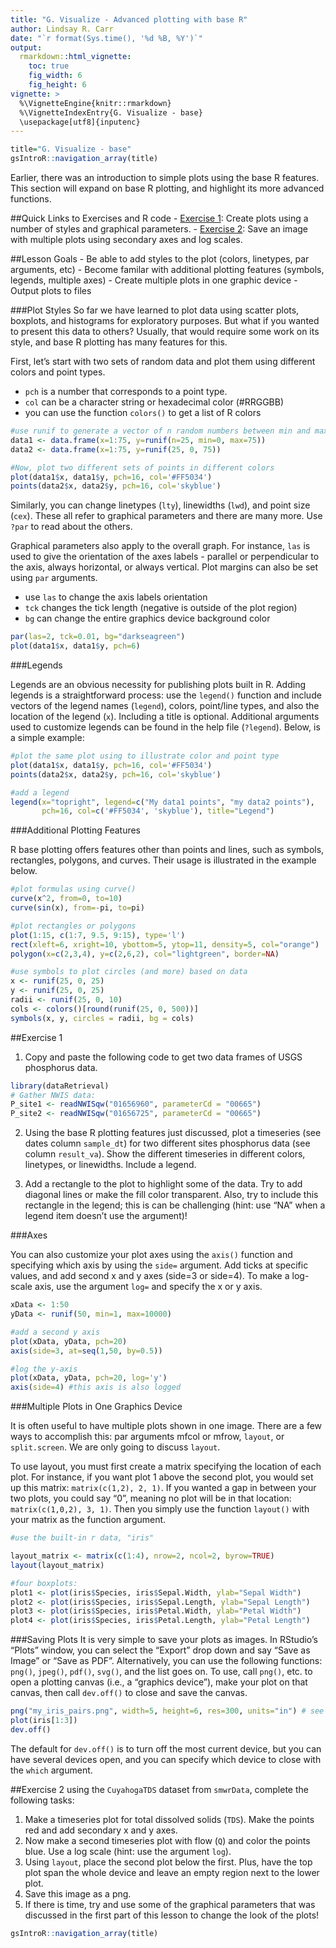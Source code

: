 ```yaml
---
title: "G. Visualize - Advanced plotting with base R"
author: Lindsay R. Carr
date: "`r format(Sys.time(), '%d %B, %Y')`"
output: 
  rmarkdown::html_vignette:
    toc: true
    fig_width: 6
    fig_height: 6
vignette: >
  %\VignetteEngine{knitr::rmarkdown}
  %\VignetteIndexEntry{G. Visualize - base}
  \usepackage[utf8]{inputenc}
---
```


```r
title="G. Visualize - base"
gsIntroR::navigation_array(title)
```

Earlier, there was an introduction to simple plots using the base R features. This section will expand on base R plotting, and highlight its more advanced functions. 

##Quick Links to Exercises and R code
- [Exercise 1](#exercise-1): Create plots using a number of styles and graphical parameters.
- [Exercise 2](#exercise-2): Save an image with multiple plots using secondary axes and log scales.

##Lesson Goals
- Be able to add styles to the plot (colors, linetypes, par arguments, etc)
- Become familar with additional plotting features (symbols, legends, multiple axes)
- Create multiple plots in one graphic device
- Output plots to files

###Plot Styles
So far we have learned to plot data using scatter plots, boxplots, and histograms for exploratory purposes. But what if you wanted to present this data to others? Usually, that would require some work on its style, and base R plotting has many features for this.

First, let's start with two sets of random data and plot them using different colors and point types. 

- `pch` is a number that corresponds to a point type. 
- `col` can be a character string or hexadecimal color (#RRGGBB)
- you can use the function `colors()` to get a list of R colors

```r
#use runif to generate a vector of n random numbers between min and max
data1 <- data.frame(x=1:75, y=runif(n=25, min=0, max=75)) 
data2 <- data.frame(x=1:75, y=runif(25, 0, 75))

#Now, plot two different sets of points in different colors
plot(data1$x, data1$y, pch=16, col='#FF5034')
points(data2$x, data2$y, pch=16, col='skyblue')
```

Similarly, you can change linetypes (`lty`), linewidths (`lwd`), and point size (`cex`). These all refer to graphical parameters and there are many more. Use `?par` to read about the others.  

Graphical parameters also apply to the overall graph. For instance, `las` is used to give the orientation of the axes labels - parallel or perpendicular to the axis, always horizontal, or always vertical. Plot margins can also be set using `par` arguments. 

- use `las` to change the axis labels orientation
- `tck` changes the tick length (negative is outside of the plot region)
- `bg` can change the entire graphics device background color

```r
par(las=2, tck=0.01, bg="darkseagreen")
plot(data1$x, data1$y, pch=6)
```

###Legends

Legends are an obvious necessity for publishing plots built in R. Adding legends is a straightforward process: use the `legend()` function and include vectors of the legend names (`legend`), colors, point/line types, and also the location of the legend (`x`). Including a title is optional. Additional arguments used to customize legends can be found in the help file (`?legend`). Below, is a simple example: 

```r
#plot the same plot using to illustrate color and point type
plot(data1$x, data1$y, pch=16, col='#FF5034')
points(data2$x, data2$y, pch=16, col='skyblue')

#add a legend
legend(x="topright", legend=c("My data1 points", "my data2 points"),
       pch=16, col=c('#FF5034', 'skyblue'), title="Legend")
```

###Additional Plotting Features

R base plotting offers features other than points and lines, such as symbols, rectangles, polygons, and curves. Their usage is illustrated in the example below. 

```r
#plot formulas using curve()
curve(x^2, from=0, to=10)
curve(sin(x), from=-pi, to=pi)

#plot rectangles or polygons
plot(1:15, c(1:7, 9.5, 9:15), type='l')
rect(xleft=6, xright=10, ybottom=5, ytop=11, density=5, col="orange")
polygon(x=c(2,3,4), y=c(2,6,2), col="lightgreen", border=NA)

#use symbols to plot circles (and more) based on data
x <- runif(25, 0, 25)
y <- runif(25, 0, 25)
radii <- runif(25, 0, 10)
cols <- colors()[round(runif(25, 0, 500))]
symbols(x, y, circles = radii, bg = cols)
```



##Exercise 1

1. Copy and paste the following code to get two data frames of USGS phosphorus data. 

```r
library(dataRetrieval)
# Gather NWIS data:
P_site1 <- readNWISqw("01656960", parameterCd = "00665")
P_site2 <- readNWISqw("01656725", parameterCd = "00665")
```

2. Using the base R plotting features just discussed, plot a timeseries (see dates column `sample_dt`) for two different sites phosphorus data (see column `result_va`). Show the different timeseries in different colors, linetypes, or linewidths. Include a legend. 

3. Add a rectangle to the plot to highlight some of the data. Try to add diagonal lines or make the fill color transparent. Also, try to include this rectangle in the legend; this is can be challenging (hint: use "NA" when a legend item doesn't use the argument)!   

###Axes

You can also customize your plot axes using the `axis()` function and specifying which axis by using the `side=` argument. Add ticks at specific values, and add second x and y axes (side=3 or side=4). To make a log-scale axis, use the argument `log=` and specify the x or y axis.   

```r
xData <- 1:50
yData <- runif(50, min=1, max=10000)

#add a second y axis
plot(xData, yData, pch=20)
axis(side=3, at=seq(1,50, by=0.5))

#log the y-axis
plot(xData, yData, pch=20, log='y')
axis(side=4) #this axis is also logged
```


###Multiple Plots in One Graphics Device

It is often useful to have multiple plots shown in one image. There are a few ways to accomplish this: par arguments mfcol or mfrow, `layout`, or `split.screen`. We are only going to discuss `layout`. 

To use layout, you must first create a matrix specifying the location of each plot. For instance, if you want plot 1 above the second plot, you would set up this matrix: `matrix(c(1,2), 2, 1)`. If you wanted a gap in between your two plots, you could say "0", meaning no plot will be in that location: `matrix(c(1,0,2), 3, 1)`. Then you simply use the function `layout()` with your matrix as the function argument. 

```r
#use the built-in r data, "iris"

layout_matrix <- matrix(c(1:4), nrow=2, ncol=2, byrow=TRUE)
layout(layout_matrix)

#four boxplots:
plot1 <- plot(iris$Species, iris$Sepal.Width, ylab="Sepal Width")
plot2 <- plot(iris$Species, iris$Sepal.Length, ylab="Sepal Length")
plot3 <- plot(iris$Species, iris$Petal.Width, ylab="Petal Width")
plot4 <- plot(iris$Species, iris$Petal.Length, ylab="Petal Length")
```


###Saving Plots
It is very simple to save your plots as images. In RStudio's "Plots" window, you can select the "Export" drop down and say "Save as Image" or "Save as PDF". Alternatively, you can use the following functions: `png()`, `jpeg()`, `pdf()`, `svg()`, and the list goes on. To use, call `png()`, etc. to open a plotting canvas (i.e., a "graphics device"), make your plot on that canvas, then call `dev.off()` to close and save the canvas.

```r
png("my_iris_pairs.png", width=5, height=6, res=300, units="in") # see ?png
plot(iris[1:3])
dev.off()
```

The default for `dev.off()` is to turn off the most current device, but you can have several devices open, and you can specify which device to close with the `which` argument. 


##Exercise 2
using the `CuyahogaTDS` dataset from `smwrData`, complete the following tasks: 

1. Make a timeseries plot for total dissolved solids (`TDS`). Make the points red and add secondary x and y axes.
2. Now make a second timeseries plot with flow (`Q`) and color the points blue. Use a log scale (hint: use the argument `log`).
3. Using `layout`, place the second plot below the first. Plus, have the top plot span the whole device and leave an empty region next to the lower plot. 
4. Save this image as a png.
5. If there is time, try and use some of the graphical parameters that was discussed in the first part of this lesson to change the look of the plots!



```r
gsIntroR::navigation_array(title)
```
